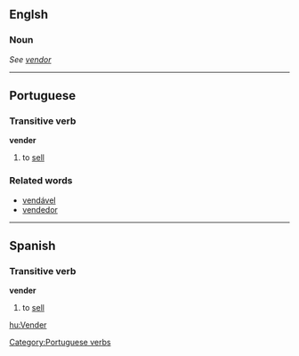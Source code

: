 ==Englsh==
===Noun===

''See [[vendor]]''

----
==Portuguese==
===Transitive verb===
'''vender'''

#to [[sell]]


===Related words===
*[[vendável]]
*[[vendedor]]

----
==Spanish==
===Transitive verb===
'''vender'''

#to [[sell]]

[[Category:Portuguese verbs]]

[[hu:Vender]]
